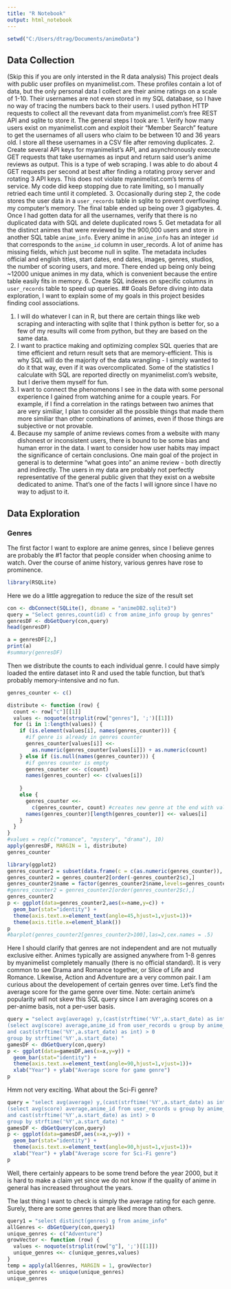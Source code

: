 ```yaml
---
title: "R Notebook"
output: html_notebook
---
```

```r
setwd("C:/Users/dtrag/Documents/animeData")
```
## Data Collection
(Skip this if you are only intersted in the R data analysis)
This project deals with public user profiles on myanimelist.com. These profiles contain a lot of data, but the only personal data I collect are their anime ratings on a scale of 1-10. Their usernames are not even stored in my SQL database, so I have no way of tracing the numbers back to their users. I used python HTTP requests to collect all the revevant data from myanimelist.com's free REST API and sqlite to store it. The general steps I took are:
1. Verify how many users exist on myanimelist.com and exploit their "Member Search" feature to get the usernames of all users who claim to be between 10 and 36 years old. I store all these usernames in a CSV file after removing duplicates.
2. Create several API keys for myanimelist's API, and asynchronously execute GET requests that take usernames as input and return said user's anime reviews as output. This is a type of web scraping. I was able to do about 4 GET requests per second at best after finding a rotating proxy server and rotating 3 API keys. This does not violate myanimelist.com's terms of service. My code did keep stopping due to rate limiting, so I manually retried each time until it completed.
3. Occasionally during step 2, the code stores the user data in a `user_records` table in sqlite to prevent overflowing my computer's memory. The final table ended up being over 3 gigabytes.
4. Once I had gotten data for all the usernames, verify that there is no duplicated data with SQL and delete duplicated rows
5. Get metadata for all the distinct animes that were reviewed by the 900,000 users and store in another SQL table `anime_info`. Every anime in `anime_info` has an integer `id` that corresponds to the `anime_id` column in user_records. A lot of anime has missing fields, which just become null in sqlite. The metadata includes official and english titles, start dates, end dates, images, genres, studios, the number of scoring users, and more. There ended up being only being ~12000 unique animes in my data, which is convenient because the entire table easily fits in memory.
6. Create SQL indexes on specific columns in `user_records` table to speed up queries.
## Goals
Before diving into data exploration, I want to explain some of my goals in this project besides finding cool associations.

1. I will do whatever I can in R, but there are certain things like web scraping and interacting with sqlite that I think python is better for, so a few of my results will come from python, but they are based on the same data.
2. I want to practice making and optimizing complex SQL queries that are time efficient and return result sets that are memory-efficient. This is why SQL will do the majority of the data wrangling - I simply wanted to do it that way, even if it was overcomplicated. Some of the statistics I calculate with SQL are reported directly on myanimelist.com's website, but I derive them myself for fun.
3. I want to connect the phenomenons I see in the data with some personal experience I gained from watching anime for a couple years. For example, if I find a correlation in the ratings between two animes that are very similiar, I plan to consider all the possible things that made them more similiar than other combinations of animes, even if those things are subjective or not provable. 
4. Because my sample of anime reviews comes from a website with many dishonest or inconsistent users, there is bound to be some bias and human error in the data. I want to consider how user habits may impact the significance of certain conclusions. One main goal of the project in general is to determine "what goes into" an anime review - both directly and indirectly. The users in my data are probably not perfectly representative of the general public given that they exist on a website dedicated to anime. That's one of the facts I will ignore since I have no way to adjust to it.

## Data Exploration
### Genres
The first factor I want to explore are anime genres, since I believe genres are probably the #1 factor that people consider when choosing anime to watch. Over the course of anime history, various genres have rose to prominence. 
```r
library(RSQLite)
```
Here we do a little aggregation to reduce the size of the result set
```r
con <- dbConnect(SQLite(), dbname = "animeDB2.sqlite3")
query = "Select genres,count(id) c from anime_info group by genres"
genresDF <- dbGetQuery(con,query)
head(genresDF)
```
```r
a = genresDF[2,]
print(a)
#summary(genresDF)
```

Then we distribute the counts to each individual genre. I could have simply loaded the entire dataset into R and used the table function, but that's probably memory-intensive and no fun.
```r
genres_counter <- c()

distribute <- function (row) {
  count <- row["c"][[1]]
  values <- noquote(strsplit(row["genres"], ';')[[1]])
  for (i in 1:length(values)) {
    if (is.element(values[i], names(genres_counter))) {
      #if genre is already in genres counter
      genres_counter[values[i]] <<-
        as.numeric(genres_counter[values[i]]) + as.numeric(count)
    } else if (is.null(names(genres_counter))) {
      #if genres counter is empty
      genres_counter <<- c(count)
      names(genres_counter) <<- c(values[i])
      
    }
    else {
      genres_counter <<-
        c(genres_counter, count) #creates new genre at the end with value of the first count
      names(genres_counter)[length(genres_counter)] <<- values[i]
    }
  }
}
#values = rep(c("romance", "mystery", "drama"), 10)
apply(genresDF, MARGIN = 1, distribute)
genres_counter

```
```r
library(ggplot2)
genres_counter2 = subset(data.frame(c = c(as.numeric(genres_counter)), name = names(genres_counter)),c>100)
genres_counter2 = genres_counter2[order(-genres_counter2$c),]
genres_counter2$name = factor(genres_counter2$name,levels=genres_counter2$name)
#genres_counter2 = genres_counter2[order(genres_counter2$c),]
genres_counter2
p <- ggplot(data=genres_counter2,aes(x=name,y=c)) +
  geom_bar(stat="identity") +
  theme(axis.text.x=element_text(angle=45,hjust=1,vjust=1))+
  theme(axis.title.x=element_blank())
p
#barplot(genres_counter2[genres_counter2>100],las=2,cex.names = .5)
```
Here I should clarify that genres are not independent and are not mutually exclusive either. Animes typically are assigned anywhere from 1-8 genres by myanimelist completely manually (there is no official standard). It is very common to see Drama and Romance together, or Slice of Life and Romance. Likewise, Action and Adventure are a very common pair. I am curious about the developement of certain genres over time. Let's find the average score for the game genre over time. Note: certain anime's popularity will not skew this SQL query since I am averaging scores on a per-anime basis, not a per-user basis.
```r
query = "select avg(average) y,(cast(strftime('%Y',a.start_date) as int)) x from 
(select avg(score) average,anime_id from user_records u group by anime_id)  inner join anime_info a on anime_id = a.id and a.genres like '%Game%' 
and cast(strftime('%Y',a.start_date) as int) > 0
group by strftime('%Y',a.start_date) "
gamesDF <- dbGetQuery(con,query)
p <- ggplot(data=gamesDF,aes(x=x,y=y)) +
  geom_bar(stat="identity") +
  theme(axis.text.x=element_text(angle=90,hjust=1,vjust=1))+
  xlab("Year") + ylab("Average score for game genre")
p
```
Hmm not very exciting. What about the Sci-Fi genre?
```r
query = "select avg(average) y,(cast(strftime('%Y',a.start_date) as int)) x from 
(select avg(score) average,anime_id from user_records u group by anime_id)  inner join anime_info a on anime_id = a.id and a.genres like '%Sci-Fi%' 
and cast(strftime('%Y',a.start_date) as int) > 0
group by strftime('%Y',a.start_date) "
gamesDF <- dbGetQuery(con,query)
p <- ggplot(data=gamesDF,aes(x=x,y=y)) +
  geom_bar(stat="identity") +
  theme(axis.text.x=element_text(angle=90,hjust=1,vjust=1))+
  xlab("Year") + ylab("Average score for Sci-Fi genre")
p
```
Well, there certainly appears to be some trend before the year 2000, but it is hard to make a claim yet since we do not know if the quality of anime in general has increased throughout the years.

The last thing I want to check is simply the average rating for each genre. Surely, there are some genres that are liked more than others.
```r
query1 = "select distinct(genres) g from anime_info"
allGenres <- dbGetQuery(con,query1)
unique_genres <- c("Adventure")
growVector <- function (row) {
  values <- noquote(strsplit(row["g"], ';')[[1]])
  unique_genres <<- c(unique_genres,values)
}
temp = apply(allGenres, MARGIN = 1, growVector)
unique_genres <- unique(unique_genres)
unique_genres
```
```r

```

